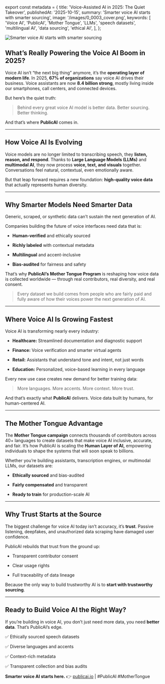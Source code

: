 ﻿export const metadata = {
  title: 'Voice-Assisted AI in 2025: The Quiet Takeover',
  publishedAt: '2025-10-15',
  summary: 'Smarter voice AI starts with smarter sourcing',
  image: '/images/0_0003_cover.png',
  keywords: [
    'Voice AI',
    'PublicAI',
    'Mother Tongue',
    'LLMs',
    'speech datasets',
    'multilingual AI',
    'data sourcing',
    'ethical AI',
  ],
};

![Smarter voice AI starts with smarter sourcing](/images/0_0003.png)

## **What’s Really Powering the Voice AI Boom in 2025?**

Voice AI isn’t “the next big thing” anymore, it’s the **operating layer of modern life**. In 2025, **67% of organizations** say voice AI drives their business. Voice assistants are now **8.4 billion strong**, mostly living inside our smartphones, call centers, and connected devices.

But here’s the quiet truth:

> Behind every great voice AI model is better data. Better sourcing. Better thinking.

And that’s where **PublicAI** comes in.

---

## **How Voice AI Is Evolving**

Voice models are no longer limited to transcribing speech, they **listen, reason, and respond**. Thanks to **Large Language Models (LLMs)** and **multimodal AI**, they now process **voice, text, and visuals** together. Conversations feel natural, contextual, even emotionally aware.

But that leap forward requires a new foundation: **high-quality voice data** that actually represents human diversity.

---

## **Why Smarter Models Need Smarter Data**

Generic, scraped, or synthetic data can’t sustain the next generation of AI.

Companies building the future of voice interfaces need data that is:

- **Human-verified** and ethically sourced

- **Richly labeled** with contextual metadata

- **Multilingual** and accent-inclusive

- **Bias-audited** for fairness and safety

That’s why **PublicAI’s Mother Tongue Program** is reshaping how voice data is collected worldwide — through real contributors, real diversity, and real consent.

> Every dataset we build comes from people who are fairly paid and fully aware of how their voices power the next generation of AI.

---

## **Where Voice AI Is Growing Fastest**

Voice AI is transforming nearly every industry:

- **Healthcare:** Streamlined documentation and diagnostic support

- **Finance:** Voice verification and smarter virtual agents

- **Retail:** Assistants that understand tone and intent, not just words

- **Education:** Personalized, voice-based learning in every language

Every new use case creates new demand for better training data:

> More languages. More accents. More context. More trust.

And that’s exactly what **PublicAI** delivers. Voice data built by humans, for human-centered AI.

---

## **The Mother Tongue Advantage**

The **Mother Tongue campaign** connects thousands of contributors across 40+ languages to create datasets that make voice AI inclusive, accurate, and fair. It’s how PublicAI is scaling the **Human Layer of AI,** empowering individuals to shape the systems that will soon speak to billions.

Whether you’re building assistants, transcription engines, or multimodal LLMs, our datasets are:

- **Ethically sourced** and bias-audited

- **Fairly compensated** and transparent

- **Ready to train** for production-scale AI

---

## **Why Trust Starts at the Source**

The biggest challenge for voice AI today isn’t accuracy, it’s **trust**. Passive listening, deepfakes, and unauthorized data scraping have damaged user confidence.

PublicAI rebuilds that trust from the ground up:

- Transparent contributor consent

- Clear usage rights

- Full traceability of data lineage

Because the only way to build trustworthy AI is to **start with trustworthy sourcing**.

---

## **Ready to Build Voice AI the Right Way?**

If you’re building in voice AI, you don’t just need more data, you need **better data**. That’s PublicAI’s edge.

✅ Ethically sourced speech datasets

✅ Diverse languages and accents

✅ Context-rich metadata

✅ Transparent collection and bias audits

**Smarter voice AI starts here.** 👉 [publicai.io](https://publicai.io/) | #PublicAI #MotherTongue
